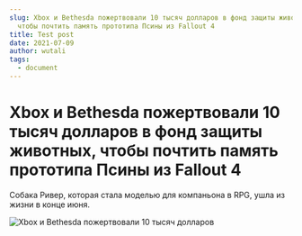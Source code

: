 ```yaml
---
slug: Xbox и Bethesda пожертвовали 10 тысяч долларов в фонд защиты животных,
  чтобы почтить память прототипа Псины из Fallout 4
title: Test post
date: 2021-07-09
author: wutali
tags:
  - document
---
```

<!--StartFragment-->

# Xbox и Bethesda пожертвовали 10 тысяч долларов в фонд защиты животных, чтобы почтить память прототипа Псины из Fallout 4 

<!--EndFragment-->

<!--StartFragment-->

Собака Ривер, которая стала моделью для компаньона в RPG, ушла из жизни в конце июня.

<!--EndFragment-->

<!--StartFragment-->

![Xbox и Bethesda пожертвовали 10 тысяч долларов](https://leonardo.osnova.io/1aca38be-95e8-5e8c-9b50-0759745ba4a0/-/preview/1100/-/format/webp/ "Xbox и Bethesda пожертвовали 10 тысяч долларов")

<!--EndFragment-->